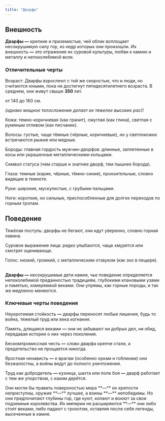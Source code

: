 ```yaml
---
title: "Дварфы"
---
```


## Внешность

**Дварфы —** крепкие и приземистые, чей облик воплощает несокрушимую силу гор, из недр которых они произошли. Их внешность **—** это отражение их суровой культуры, любви к камню и металлу и непоколебимой воли.

### Отличительные черты

Возраст: Дварфы взрослеют с той же скоростью, что и люди, но считаются юными, пока не достигнут пятидесятилетнего возраста. В среднем, они живут свыше **350** лет.

<Card title="Рост" icon="ruler" iconType="solid" horizontal href="/quickstart">
  от 140 до 160 см.

  _(однако мощное телосложение делает их тяжелее высоких рас!)_
</Card>

Кожа: темно-коричневая (как гранит), смуглая (как глина), светлая с румяным отливом (как песчаник).

Волосы: густые, чаще тёмные (чёрные, коричневые), но у светлокожих встречаются рыжие или медные.

Бороды: главная гордость мужчин-дворфов: длинные, заплетенные в косы или украшенные металлическими кольцами.

Символ статуса (чем старше и знатнее дворф, тем пышнее борода).

Глаза: темные (карие, чёрные, тёмно-синие), пронзительные, словно видящие в темноте.

Руки: широкие, мускулистые, с грубыми пальцами.

Ноги: короткие, но сильные, приспособленные для долгих переходов по горным тропам.

## Поведение

Тяжёлая поступь: дворфы не бегают, они идут уверенно, словно горная лавина.

Суровое выражение лица: редко улыбаются, чаще хмурятся или смотрят оценивающе.

Голос: низкий, громкий, с металлическим отзвуком (как эхо в пещере).

\
**Дварфы —** несокрушимые дети камня, чье поведение определяется непоколебимой преданностью традициям, глубокими клановыми узами и памятью, измеряемой веками. Они упрямы, как горные породы, и так же медленно меняются.

### Ключевые черты поведения

Неукротимая стойкость **—** дварфы переносят любые лишения, будь то война, тяжелый труд или века изгнания.

Память, длящаяся веками **—** они не забывают ни добрых дел, ни обид, передавая истории о них через поколения.

Бескомпромиссная честь **—** слово дварфа крепче стали, а предательство не прощается никогда.

Яростная ненависть **—** к врагам (особенно оркам и гоблинам) они безжалостны, а войны ведут до полного уничтожения.

Труд как добродетель **—** кузница, шахта или поле боя **—** дварф работает с тем же упорством, с каким дерётся.

<Tip>
  Они могли бы править поверхностью мира **—** их крепости неприступны, оружие **—** лучшее, а воины **—** непобедимы. Но они предпочитают глубины гор, где куют, копают и воюют за свои подземные королевства. Их империи не расширяются **—** они либо стоят веками, либо падают с грохотом, оставляя после себя легенды, высеченные в камне.
</Tip>
